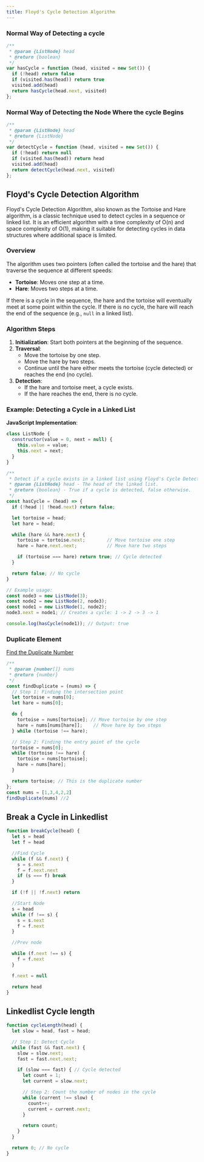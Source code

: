 ```yaml
---
title: Floyd's Cycle Detection Algorithm
---
```


### Normal Way of Detecting a cycle

```JavaScript
/**
 * @param {ListNode} head
 * @return {boolean}
 */
var hasCycle = function (head, visited = new Set()) {
  if (!head) return false
  if (visited.has(head)) return true
  visited.add(head)
  return hasCycle(head.next, visited)
};
```

### Normal Way of Detecting the Node Where the cycle Begins

```JavaScript
/**
 * @param {ListNode} head
 * @return {ListNode}
 */
var detectCycle = function (head, visited = new Set()) {
  if (!head) return null
  if (visited.has(head)) return head
  visited.add(head)
  return detectCycle(head.next, visited)
};
```

## Floyd's Cycle Detection Algorithm

Floyd's Cycle Detection Algorithm, also known as the Tortoise and Hare algorithm, is a classic technique used to detect cycles in a sequence or linked list. It is an efficient algorithm with a time complexity of O(n) and space complexity of O(1), making it suitable for detecting cycles in data structures where additional space is limited.

### Overview

The algorithm uses two pointers (often called the tortoise and the hare) that traverse the sequence at different speeds:

- **Tortoise**: Moves one step at a time.
- **Hare**: Moves two steps at a time.

If there is a cycle in the sequence, the hare and the tortoise will eventually meet at some point within the cycle. If there is no cycle, the hare will reach the end of the sequence (e.g., `null` in a linked list).

### Algorithm Steps

1. **Initialization**: Start both pointers at the beginning of the sequence.
2. **Traversal**:
   - Move the tortoise by one step.
   - Move the hare by two steps.
   - Continue until the hare either meets the tortoise (cycle detected) or reaches the end (no cycle).
3. **Detection**:
   - If the hare and tortoise meet, a cycle exists.
   - If the hare reaches the end, there is no cycle.

### Example: Detecting a Cycle in a Linked List

**JavaScript Implementation**:

```JavaScript
class ListNode {
  constructor(value = 0, next = null) {
    this.value = value;
    this.next = next;
  }
}

/**
 * Detect if a cycle exists in a linked list using Floyd's Cycle Detection Algorithm.
 * @param {ListNode} head - The head of the linked list.
 * @return {boolean} - True if a cycle is detected, false otherwise.
 */
const hasCycle = (head) => {
  if (!head || !head.next) return false;

  let tortoise = head;
  let hare = head;

  while (hare && hare.next) {
    tortoise = tortoise.next;        // Move tortoise one step
    hare = hare.next.next;           // Move hare two steps

    if (tortoise === hare) return true; // Cycle detected
  }

  return false; // No cycle
}

// Example usage:
const node3 = new ListNode(3);
const node2 = new ListNode(2, node3);
const node1 = new ListNode(1, node2);
node3.next = node1; // Creates a cycle: 1 -> 2 -> 3 -> 1

console.log(hasCycle(node1)); // Output: true
```

### Duplicate Element

[Find the Duplicate Number](https://leetcode.com/problems/find-the-duplicate-numbe)

```JavaScript
/**
 * @param {number[]} nums
 * @return {number}
 */
const findDuplicate = (nums) => {
  // Step 1: Finding the intersection point
  let tortoise = nums[0];
  let hare = nums[0];

  do {
    tortoise = nums[tortoise]; // Move tortoise by one step
    hare = nums[nums[hare]];    // Move hare by two steps
  } while (tortoise !== hare);

  // Step 2: Finding the entry point of the cycle
  tortoise = nums[0];
  while (tortoise !== hare) {
    tortoise = nums[tortoise];
    hare = nums[hare];
  }

  return tortoise; // This is the duplicate number
};
const nums = [1,3,4,2,2]
findDuplicate(nums) //2
```

## Break a Cycle in Linkedlist

```JavaScript
function breakCycle(head) {
  let s = head
  let f = head

  //Find Cycle
  while (f && f.next) {
    s = s.next
    f = f.next.next
    if (s === f) break
  }

  if (!f || !f.next) return

  //Start Node
  s = head
  while (f !== s) {
    s = s.next
    f = f.next
  }

  //Prev node

  while (f.next !== s) {
    f = f.next
  }

  f.next = null

  return head
}
```

## Linkedlist Cycle length

```JavaScript
function cycleLength(head) {
  let slow = head, fast = head;

  // Step 1: Detect Cycle
  while (fast && fast.next) {
    slow = slow.next;
    fast = fast.next.next;

    if (slow === fast) { // Cycle detected
      let count = 1;
      let current = slow.next;

      // Step 2: Count the number of nodes in the cycle
      while (current !== slow) {
        count++;
        current = current.next;
      }

      return count;
    }
  }

  return 0; // No cycle
}
```
